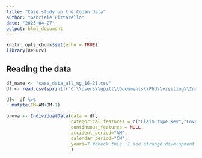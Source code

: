 ```yaml
---
title: "Case study on the Codan data"
author: "Gabriele Pittarello"
date: "2023-04-27"
output: html_document
---
```


```r
knitr::opts_chunk$set(echo = TRUE)
library(ReSurv)
```

## Reading the data 


```r
df_name <- "case_data_all_ng_16-21.csv"
df <- read.csv(sprintf("C:\\Users\\gpitt\\Documents\\Phd\\visiting\\Individual effects on reserving\\%s",df_name),header=T)
```


```r
df<- df %>%
  mutate(CM=AM+DM-1)

prova <- IndividualData(data = df,
                        categorical_features = c("Claim_type_key","Cover_key"),
                        continuous_features = NULL,
                        accident_period="AM",
                        calendar_period="CM",
                        years=7 #check this. I see strange development periods
                        )
```


